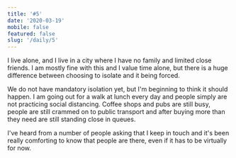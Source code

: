 ```yaml
---
title: '#5'
date: '2020-03-19'
mobile: false
featured: false
slug: '/daily/5'
---
```


I live alone, and I live in a city where I have no family and limited close friends. I am mostly fine with this and I value time alone, but there is a huge difference between choosing to isolate and it being forced.

We do not have mandatory isolation yet, but I'm beginning to think it should happen. I am going out for a walk at lunch every day and people simply are not practicing social distancing. Coffee shops and pubs are still busy, people are still crammed on to public transport and after buying more than they need are still standing close in queues.

I've heard from a number of people asking that I keep in touch and it's been really comforting to know that people are there, even if it has to be virtually for now.

